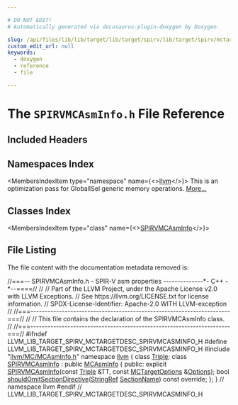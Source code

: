 ```yaml
---

# DO NOT EDIT!
# Automatically generated via docusaurus-plugin-doxygen by Doxygen.

slug: /api/files/lib/lib/target/lib/target/spirv/lib/target/spirv/mctargetdesc/spirvmcasminfo-h
custom_edit_url: null
keywords:
  - doxygen
  - reference
  - file

---
```





# The `SPIRVMCAsmInfo.h` File Reference

<DoxygenPage pluginConfig={pluginConfig}>



## Included Headers

<IncludesList>
<IncludesListItem
  filePath="llvm/MC/MCAsmInfo.h"
  permalink="/docs/api/files/include/include/llvm/include/llvm/mc/mcasminfo-h"
  isLocal="true" />
</IncludesList>

## Namespaces Index

<MembersIndex>

<MembersIndexItem
  type="namespace"
  name={<><a href="/docs/api/namespaces/llvm">llvm</a></>}>
This is an optimization pass for GlobalISel generic memory operations. <a href="/docs/api/namespaces/llvm/#details">More...</a>
</MembersIndexItem>

</MembersIndex>

## Classes Index

<MembersIndex>

<MembersIndexItem
  type="class"
  name={<><a href="/docs/api/classes/llvm/spirvmcasminfo">SPIRVMCAsmInfo</a></>}>
</MembersIndexItem>

</MembersIndex>


## File Listing

The file content with the documentation metadata removed is:

<ProgramListing>

<Link id="l00001" /><CodeLine lineNumber="1"><span class="doxyHighlightComment">//===-- SPIRVMCAsmInfo.h - SPIR-V asm properties --------------&#42;- C++ -&#42;--====//</span></CodeLine>
<Link id="l00002" /><CodeLine lineNumber="2"><span class="doxyHighlightComment">//</span></CodeLine>
<Link id="l00003" /><CodeLine lineNumber="3"><span class="doxyHighlightComment">// Part of the LLVM Project, under the Apache License v2.0 with LLVM Exceptions.</span></CodeLine>
<Link id="l00004" /><CodeLine lineNumber="4"><span class="doxyHighlightComment">// See https://llvm.org/LICENSE.txt for license information.</span></CodeLine>
<Link id="l00005" /><CodeLine lineNumber="5"><span class="doxyHighlightComment">// SPDX-License-Identifier: Apache-2.0 WITH LLVM-exception</span></CodeLine>
<Link id="l00006" /><CodeLine lineNumber="6"><span class="doxyHighlightComment">//</span></CodeLine>
<Link id="l00007" /><CodeLine lineNumber="7"><span class="doxyHighlightComment">//===----------------------------------------------------------------------===//</span></CodeLine>
<Link id="l00008" /><CodeLine lineNumber="8"><span class="doxyHighlightComment">//</span></CodeLine>
<Link id="l00009" /><CodeLine lineNumber="9"><span class="doxyHighlightComment">// This file contains the declaration of the SPIRVMCAsmInfo class.</span></CodeLine>
<Link id="l00010" /><CodeLine lineNumber="10"><span class="doxyHighlightComment">//</span></CodeLine>
<Link id="l00011" /><CodeLine lineNumber="11"><span class="doxyHighlightComment">//===----------------------------------------------------------------------===//</span></CodeLine>
<Link id="l00012" /><CodeLine lineNumber="12"></CodeLine>
<Link id="l00013" /><CodeLine lineNumber="13"><span class="doxyHighlightPreprocessor">#ifndef LLVM&#95;LIB&#95;TARGET&#95;SPIRV&#95;MCTARGETDESC&#95;SPIRVMCASMINFO&#95;H</span></CodeLine>
<Link id="l00014" /><CodeLine lineNumber="14"><span class="doxyHighlightPreprocessor">#define LLVM&#95;LIB&#95;TARGET&#95;SPIRV&#95;MCTARGETDESC&#95;SPIRVMCASMINFO&#95;H</span></CodeLine>
<Link id="l00015" /><CodeLine lineNumber="15"></CodeLine>
<Link id="l00016" /><CodeLine lineNumber="16"><span class="doxyHighlightPreprocessor">#include &quot;<a href="/docs/api/files/include/include/llvm/include/llvm/mc/mcasminfo-h">llvm/MC/MCAsmInfo.h</a>&quot;</span></CodeLine>
<Link id="l00017" /><CodeLine lineNumber="17"></CodeLine>
<Link id="l00018" /><CodeLine lineNumber="18"><span class="doxyHighlightKeyword">namespace </span><span class="doxyHighlight"><a href="/docs/api/namespaces/llvm">llvm</a> &#123;</span></CodeLine>
<Link id="l00019" /><CodeLine lineNumber="19"></CodeLine>
<Link id="l00020" /><CodeLine lineNumber="20"><span class="doxyHighlightKeyword">class </span><span class="doxyHighlight"><a href="/docs/api/classes/llvm/triple">Triple</a>;</span></CodeLine>
<Link id="l00021" /><CodeLine lineNumber="21"></CodeLine>
<Link id="l00022" /><CodeLine lineNumber="22" lineLink="/docs/api/classes/llvm/spirvmcasminfo"><span class="doxyHighlightKeyword">class </span><span class="doxyHighlight"><a href="/docs/api/classes/llvm/spirvmcasminfo/#a36934883daa6007fa3a2811e450e3cb9">SPIRVMCAsmInfo</a> : </span><span class="doxyHighlightKeyword">public</span><span class="doxyHighlight"> <a href="/docs/api/classes/llvm/mcasminfo/#ac25f5a6b7d5628ac37531504442fde61">MCAsmInfo</a> &#123;</span></CodeLine>
<Link id="l00023" /><CodeLine lineNumber="23"><span class="doxyHighlightKeyword">public</span><span class="doxyHighlight">:</span></CodeLine>
<Link id="l00024" /><CodeLine lineNumber="24"><span class="doxyHighlight">  </span><span class="doxyHighlightKeyword">explicit</span><span class="doxyHighlight"> <a href="/docs/api/classes/llvm/spirvmcasminfo/#a36934883daa6007fa3a2811e450e3cb9">SPIRVMCAsmInfo</a>(</span><span class="doxyHighlightKeyword">const</span><span class="doxyHighlight"> <a href="/docs/api/classes/llvm/triple">Triple</a> &amp;TT, </span><span class="doxyHighlightKeyword">const</span><span class="doxyHighlight"> <a href="/docs/api/classes/llvm/mctargetoptions">MCTargetOptions</a> &amp;<a href="/docs/api/files/lib/lib/debuginfo/lib/debuginfo/logicalview/lib/debuginfo/logicalview/core/lvoptions-cpp/#ab4088b7a11f3cbc38ac16a6e9c72494e">Options</a>);</span></CodeLine>
<Link id="l00025" /><CodeLine lineNumber="25"><span class="doxyHighlight">  </span><span class="doxyHighlightKeywordType">bool</span><span class="doxyHighlight"> <a href="/docs/api/classes/llvm/spirvmcasminfo/#a60042114571b446593a3521980593d4d">shouldOmitSectionDirective</a>(<a href="/docs/api/classes/llvm/stringref">StringRef</a> <a href="/docs/api/structs/llvm/sectionname">SectionName</a>) </span><span class="doxyHighlightKeyword">const override</span><span class="doxyHighlight">;</span></CodeLine>
<Link id="l00026" /><CodeLine lineNumber="26"><span class="doxyHighlight">&#125;;</span></CodeLine>
<Link id="l00027" /><CodeLine lineNumber="27"><span class="doxyHighlight">&#125; </span><span class="doxyHighlightComment">// namespace llvm</span></CodeLine>
<Link id="l00028" /><CodeLine lineNumber="28"></CodeLine>
<Link id="l00029" /><CodeLine lineNumber="29"><span class="doxyHighlightPreprocessor">#endif </span><span class="doxyHighlightComment">// LLVM&#95;LIB&#95;TARGET&#95;SPIRV&#95;MCTARGETDESC&#95;SPIRVMCASMINFO&#95;H</span></CodeLine>

</ProgramListing>


</DoxygenPage>
